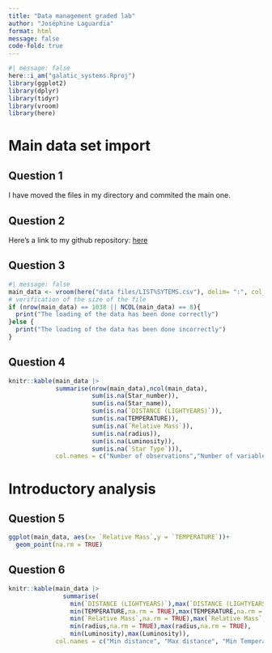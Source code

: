 ```yaml
---
title: "Data management graded lab"
author: "Joséphine Laguardia"
format: html
message: false
code-fold: true
---
```


```r
#| message: false
here::i_am("galatic_systems.Rproj")
library(ggplot2)
library(dplyr)
library(tidyr)
library(vroom)
library(here)
```

# Main data set import
## Question 1

I have moved the files in my directory and commited the main one.

## Question 2

Here's a link to my github repository:
[here](https://github.com/laguajosephine/galatic_systems)

## Question 3

```r
#| message: false
main_data <- vroom(here("data files/LIST%SYTEMS.csv"), delim= ":", col_types = cols(Star_number = "n",Star_name = "c", `DISTANCE (LIGHTYEARS)`= "n", TEMPERATURE = "n", `Relative Mass`= "n", radius = "n", Luminosity = "n", `Star Type`= "c"))
# verification of the size of the file
if (nrow(main_data) == 1038 || NCOL(main_data) == 8){
  print("The loading of the data has been done correctly")
}else {
  print("The loading of the data has been done incorrectly")
}
```

## Question 4

```r
knitr::kable(main_data |>
             summarise(nrow(main_data),ncol(main_data),
                       sum(is.na(Star_number)),
                       sum(is.na(Star_name)),
                       sum(is.na(`DISTANCE (LIGHTYEARS)`)),
                       sum(is.na(TEMPERATURE)),
                       sum(is.na(`Relative Mass`)),
                       sum(is.na(radius)),
                       sum(is.na(Luminosity)),
                       sum(is.na(`Star Type`))),
             col.names = c("Number of observations","Number of variables","Number of missing values for Star_number","Number of missing values for Star_name","Number of missing values for Distance","Number of missing values for Temperature","Number of missing values for Relative mass","Number of missing values for radius","Number of missing values for Luminosity","Number of missing values for Star Type" ))
```

# Introductory analysis
## Question 5

```r
ggplot(main_data, aes(x= `Relative Mass`,y = `TEMPERATURE`))+
  geom_point(na.rm = TRUE)
```
## Question 6

```r
knitr::kable(main_data |>
               summarise(
                 min(`DISTANCE (LIGHTYEARS)`),max(`DISTANCE (LIGHTYEARS)`),
                 min(TEMPERATURE,na.rm = TRUE),max(TEMPERATURE,na.rm = TRUE),
                 min(`Relative Mass`,na.rm = TRUE),max(`Relative Mass`,na.rm = TRUE),
                 min(radius,na.rm = TRUE),max(radius,na.rm = TRUE),
                 min(Luminosity),max(Luminosity)),
             col.names = c("Min distance", "Max distance", "Min Temperature", "Max Temperature", "Min Relative mass", "Max Relative mass", "Min Radius", "Max radius", "Min Luminosity", "Max Luminosity"))

```


